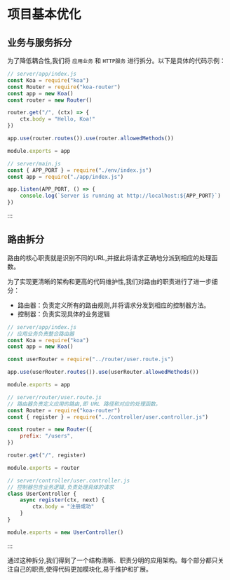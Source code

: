 # 项目基本优化

## 业务与服务拆分

为了降低耦合性,我们将 `应用业务` 和 `HTTP服务` 进行拆分。以下是具体的代码示例：



```js [应用业务]
// server/app/index.js
const Koa = require("koa")
const Router = require("koa-router")
const app = new Koa()
const router = new Router()

router.get("/", (ctx) => {
	ctx.body = "Hello, Koa!"
})

app.use(router.routes()).use(router.allowedMethods())

module.exports = app
```

```js [HTTP服务]
// server/main.js
const { APP_PORT } = require("./env/index.js")
const app = require("./app/index.js")

app.listen(APP_PORT, () => {
	console.log(`Server is running at http://localhost:${APP_PORT}`)
})
```

:::

## 路由拆分

路由的核心职责就是识别不同的URL,并据此将请求正确地分派到相应的处理函数。

为了实现更清晰的架构和更高的代码维护性,我们对路由的职责进行了进一步细分：

- 路由器：负责定义所有的路由规则,并将请求分发到相应的控制器方法。
- 控制器：负责实现具体的业务逻辑



```js [应用业务]
// server/app/index.js
// 应用业务负责整合路由器
const Koa = require("koa")
const app = new Koa()

const userRouter = require("../router/user.route.js")

app.use(userRouter.routes()).use(userRouter.allowedMethods())

module.exports = app
```

```js [路由器]
// server/router/user.route.js
// 路由器负责定义应用的路由,即 URL 路径和对应的处理函数。
const Router = require("koa-router")
const { register } = require("../controller/user.controller.js")

const router = new Router({
	prefix: "/users",
})

router.get("/", register)

module.exports = router
```

```js [控制器]
// server/controller/user.controller.js
// 控制器包含业务逻辑,负责处理具体的请求
class UserController {
	async register(ctx, next) {
		ctx.body = "注册成功"
	}
}

module.exports = new UserController()
```

:::

通过这种拆分,我们得到了一个结构清晰、职责分明的应用架构。每个部分都只关注自己的职责,使得代码更加模块化,易于维护和扩展。









